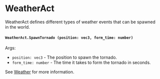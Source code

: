 #  WeatherAct

WeatherAct defines different types of weather events that can be spawned in the world.

#### `WeatherAct.SpawnTornado (position: vec3, form_time: number)`

Args:
 - `position: vec3` - The position to spawn the tornado.
 - `form_time: number` - The time it takes to form the tornado in seconds.

See [Weather](/server-api/weather) for more information.
